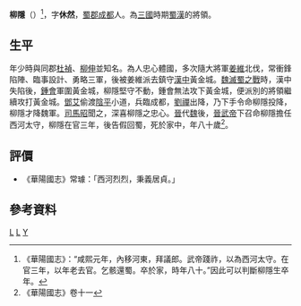 {{Otheruses|subject=蜀漢將領|other=同名的明末女詩人柳隱|柳如是}}
'''柳隱'''（{{bd|189年||268年}}）<ref>《華陽國志》：“咸熙元年，內移河東，拜議郎。武帝踐祚，以為西河太守。在官三年，以年老去官。乞骸還蜀。卒於家，時年八十。”因此可以判斷柳隱生卒年。</ref>，字'''休然'''，[[蜀郡|蜀郡]][[成都|成都]]人。為[[三國|三國]]時期[[蜀漢|蜀漢]]的將領。

== 生平 ==
年少時與同郡[[杜禎|杜禎]]、[[柳伸|柳伸]]並知名。為人忠心體國，多次隨大將軍[[姜維|姜維]]北伐，常衝鋒陷陣、臨事設計、勇略三軍，後被姜維派去鎮守[[漢中|漢中]]黃金城。[[魏滅蜀之戰|魏滅蜀之戰]]時，漢中失陷後，[[鍾會|鍾會]]軍圍黃金城，柳隱堅守不動，鍾會無法攻下黃金城，便派別的將領繼續攻打黃金城。[[鄧艾|鄧艾]]偷渡[[陰平|陰平]]小道，兵臨成都，[[劉禪|劉禪]]出降，乃下手令命柳隱投降，柳隱才降魏軍。[[司馬昭|司馬昭]]聞之，深喜柳隱之忠心。[[晉|晉]]代[[魏|魏]]後，[[晉武帝|晉武帝]]下召命柳隱擔任西河太守，柳隱在官三年，後告假回蜀，死於家中，年八十歲<ref>《華陽國志》卷十一</ref>。

== 評價 ==
*《華陽國志》常璩：「西河烈烈，秉義居貞。」

==參考資料==
{{reflist}}
{{三國人物小作品}}

[[Category:蜀漢軍事人物|L]]
[[Category:成都人|L]]
[[Category:柳姓|Y]]